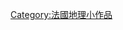 {{WPSS-cat}}

{{Stub Category
|article=[[科多爾省|科多爾省]]地理
|newstub=CôteOr-geo-stub
|category=科多爾省}}

[[Category:法國地理小作品|Category:法國地理小作品]]